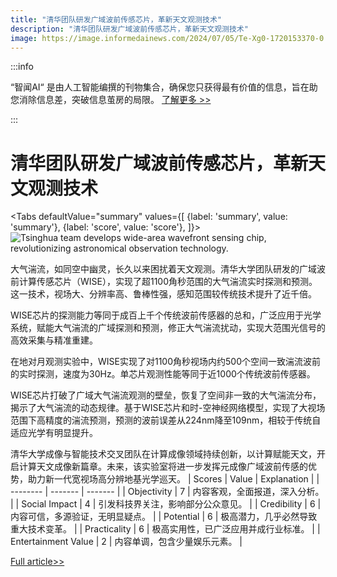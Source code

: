 ```yaml
---
title: "清华团队研发广域波前传感芯片，革新天文观测技术"
description: "清华团队研发广域波前传感芯片，革新天文观测技术"
image: https://image.informedainews.com/2024/07/05/Te-Xg0-1720153370-0.jpg
---
```



:::info

“智闻AI“ 是由人工智能编撰的刊物集合，确保您只获得最有价值的信息，旨在助您消除信息差，突破信息茧房的局限。  [了解更多 >>](/)

:::

# 清华团队研发广域波前传感芯片，革新天文观测技术


<Tabs
	defaultValue="summary"
	values={[
	{label: 'summary', value: 'summary'},
	{label: 'score', value: 'score'},
]}>
<TabItem value="summary">
<img
  src="https://image.informedainews.com/2024/07/05/Te-Xg0-1720153370-0.jpg"
  alt="Tsinghua team develops wide-area wavefront sensing chip, revolutionizing astronomical observation technology."
/>



大气湍流，如同空中幽灵，长久以来困扰着天文观测。清华大学团队研发的广域波前计算传感芯片（WISE），实现了超1100角秒范围的大气湍流实时探测和预测。这一技术，视场大、分辨率高、鲁棒性强，感知范围较传统技术提升了近千倍。

WISE芯片的探测能力等同于成百上千个传统波前传感器的总和，广泛应用于光学系统，赋能大气湍流的广域探测和预测，修正大气湍流扰动，实现大范围光信号的高效采集与精准重建。

在地对月观测实验中，WISE实现了对1100角秒视场内约500个空间一致湍流波前的实时探测，速度为30Hz。单芯片观测性能等同于近1000个传统波前传感器。

WISE芯片打破了广域大气湍流观测的壁垒，恢复了空间非一致的大气湍流分布，揭示了大气湍流的动态规律。基于WISE芯片和时-空神经网络模型，实现了大视场范围下高精度的湍流预测，预测的波前误差从224nm降至109nm，相较于传统自适应光学有明显提升。

清华大学成像与智能技术交叉团队在计算成像领域持续创新，以计算赋能天文，开启计算天文成像新篇章。未来，该实验室将进一步发挥元成像广域波前传感的优势，助力新一代宽视场高分辨地基光学巡天。
</TabItem>
<TabItem value="score">
	| Scores     | Value   | Explanation |
	| -------- | ------- | ------- |
	| Objectivity  | 7    | 内容客观，全面报道，深入分析。    |
	| Social Impact | 4     | 引发科技界关注，影响部分公众意见。    |
	| Credibility    | 6    | 内容可信，多源验证，无明显疑点。    |
	| Potential    | 6    | 极高潜力，几乎必然导致重大技术变革。    |
	| Practicality    | 6    | 极高实用性，已广泛应用并成行业标准。    |
	| Entertainment Value    | 2    | 内容单调，包含少量娱乐元素。    |
</TabItem>
</Tabs>

[Full article>>](https://www.mittrchina.com/news/detail/13496)
